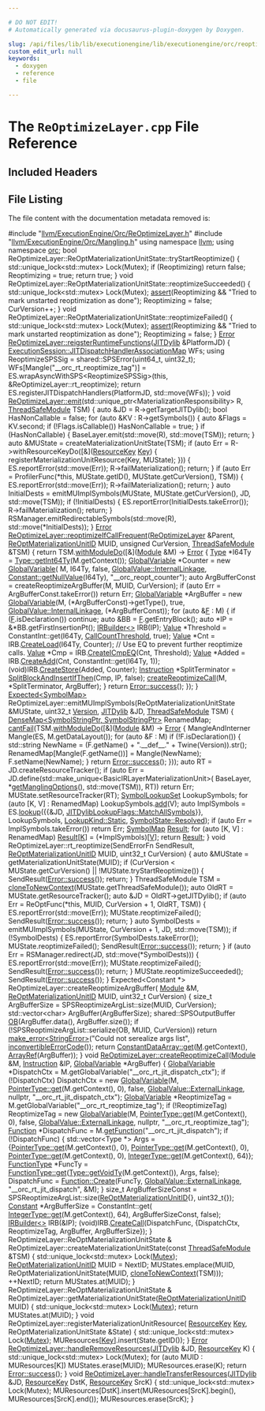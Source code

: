 ```yaml
---

# DO NOT EDIT!
# Automatically generated via docusaurus-plugin-doxygen by Doxygen.

slug: /api/files/lib/lib/executionengine/lib/executionengine/orc/reoptimizelayer-cpp
custom_edit_url: null
keywords:
  - doxygen
  - reference
  - file

---
```





# The `ReOptimizeLayer.cpp` File Reference

<DoxygenPage pluginConfig={pluginConfig}>



## Included Headers

<IncludesList>
<IncludesListItem
  filePath="llvm/ExecutionEngine/Orc/ReOptimizeLayer.h"
  permalink="/docs/api/files/include/include/llvm/include/llvm/executionengine/include/llvm/executionengine/orc/reoptimizelayer-h"
  isLocal="true" />
<IncludesListItem
  filePath="llvm/ExecutionEngine/Orc/Mangling.h"
  permalink="/docs/api/files/include/include/llvm/include/llvm/executionengine/include/llvm/executionengine/orc/mangling-h"
  isLocal="true" />
</IncludesList>


## File Listing

The file content with the documentation metadata removed is:

<ProgramListing>

<Link id="l00001" /><CodeLine lineNumber="1"><Highlight kind="preprocessor">#include &quot;<a href="/docs/api/files/include/include/llvm/include/llvm/executionengine/include/llvm/executionengine/orc/reoptimizelayer-h">llvm/ExecutionEngine/Orc/ReOptimizeLayer.h</a>&quot;</Highlight><Highlight kind="normal"></Highlight></CodeLine>
<Link id="l00002" /><CodeLine lineNumber="2"><Highlight kind="normal"></Highlight><Highlight kind="preprocessor">#include &quot;<a href="/docs/api/files/include/include/llvm/include/llvm/executionengine/include/llvm/executionengine/orc/mangling-h">llvm/ExecutionEngine/Orc/Mangling.h</a>&quot;</Highlight><Highlight kind="normal"></Highlight></CodeLine>
<Link id="l00003" /><CodeLine lineNumber="3"><Highlight kind="normal"></Highlight></CodeLine>
<Link id="l00004" /><CodeLine lineNumber="4"><Highlight kind="normal"></Highlight><Highlight kind="keyword">using namespace </Highlight><Highlight kind="normal"><a href="/docs/api/namespaces/llvm">llvm</a>;</Highlight></CodeLine>
<Link id="l00005" /><CodeLine lineNumber="5"><Highlight kind="normal"></Highlight><Highlight kind="keyword">using namespace </Highlight><Highlight kind="normal"><a href="/docs/api/namespaces/llvm/orc">orc</a>;</Highlight></CodeLine>
<Link id="l00006" /><CodeLine lineNumber="6"><Highlight kind="normal"></Highlight></CodeLine>
<Link id="l00007" /><CodeLine lineNumber="7"><Highlight kind="normal"></Highlight><Highlight kind="keywordtype">bool</Highlight><Highlight kind="normal"> ReOptimizeLayer::ReOptMaterializationUnitState::tryStartReoptimize() &#123;</Highlight></CodeLine>
<Link id="l00008" /><CodeLine lineNumber="8"><Highlight kind="normal">  std::unique&#95;lock&lt;std::mutex&gt; Lock(Mutex);</Highlight></CodeLine>
<Link id="l00009" /><CodeLine lineNumber="9"><Highlight kind="normal">  </Highlight><Highlight kind="keywordflow">if</Highlight><Highlight kind="normal"> (Reoptimizing)</Highlight></CodeLine>
<Link id="l00010" /><CodeLine lineNumber="10"><Highlight kind="normal">    </Highlight><Highlight kind="keywordflow">return</Highlight><Highlight kind="normal"> </Highlight><Highlight kind="keyword">false</Highlight><Highlight kind="normal">;</Highlight></CodeLine>
<Link id="l00011" /><CodeLine lineNumber="11"><Highlight kind="normal"></Highlight></CodeLine>
<Link id="l00012" /><CodeLine lineNumber="12"><Highlight kind="normal">  Reoptimizing = </Highlight><Highlight kind="keyword">true</Highlight><Highlight kind="normal">;</Highlight></CodeLine>
<Link id="l00013" /><CodeLine lineNumber="13"><Highlight kind="normal">  </Highlight><Highlight kind="keywordflow">return</Highlight><Highlight kind="normal"> </Highlight><Highlight kind="keyword">true</Highlight><Highlight kind="normal">;</Highlight></CodeLine>
<Link id="l00014" /><CodeLine lineNumber="14"><Highlight kind="normal">&#125;</Highlight></CodeLine>
<Link id="l00015" /><CodeLine lineNumber="15"><Highlight kind="normal"></Highlight></CodeLine>
<Link id="l00016" /><CodeLine lineNumber="16"><Highlight kind="normal"></Highlight><Highlight kind="keywordtype">void</Highlight><Highlight kind="normal"> ReOptimizeLayer::ReOptMaterializationUnitState::reoptimizeSucceeded() &#123;</Highlight></CodeLine>
<Link id="l00017" /><CodeLine lineNumber="17"><Highlight kind="normal">  std::unique&#95;lock&lt;std::mutex&gt; Lock(Mutex);</Highlight></CodeLine>
<Link id="l00018" /><CodeLine lineNumber="18"><Highlight kind="normal">  <a href="/docs/api/files/lib/lib/target/lib/target/amdgpu/silowercontrolflow-cpp/#a4868c5d81c5ccc98c47aeab6244346a0">assert</a>(Reoptimizing &amp;&amp; </Highlight><Highlight kind="stringliteral">&quot;Tried to mark unstarted reoptimization as done&quot;</Highlight><Highlight kind="normal">);</Highlight></CodeLine>
<Link id="l00019" /><CodeLine lineNumber="19"><Highlight kind="normal">  Reoptimizing = </Highlight><Highlight kind="keyword">false</Highlight><Highlight kind="normal">;</Highlight></CodeLine>
<Link id="l00020" /><CodeLine lineNumber="20"><Highlight kind="normal">  CurVersion++;</Highlight></CodeLine>
<Link id="l00021" /><CodeLine lineNumber="21"><Highlight kind="normal">&#125;</Highlight></CodeLine>
<Link id="l00022" /><CodeLine lineNumber="22"><Highlight kind="normal"></Highlight></CodeLine>
<Link id="l00023" /><CodeLine lineNumber="23"><Highlight kind="normal"></Highlight><Highlight kind="keywordtype">void</Highlight><Highlight kind="normal"> ReOptimizeLayer::ReOptMaterializationUnitState::reoptimizeFailed() &#123;</Highlight></CodeLine>
<Link id="l00024" /><CodeLine lineNumber="24"><Highlight kind="normal">  std::unique&#95;lock&lt;std::mutex&gt; Lock(Mutex);</Highlight></CodeLine>
<Link id="l00025" /><CodeLine lineNumber="25"><Highlight kind="normal">  <a href="/docs/api/files/lib/lib/target/lib/target/amdgpu/silowercontrolflow-cpp/#a4868c5d81c5ccc98c47aeab6244346a0">assert</a>(Reoptimizing &amp;&amp; </Highlight><Highlight kind="stringliteral">&quot;Tried to mark unstarted reoptimization as done&quot;</Highlight><Highlight kind="normal">);</Highlight></CodeLine>
<Link id="l00026" /><CodeLine lineNumber="26"><Highlight kind="normal">  Reoptimizing = </Highlight><Highlight kind="keyword">false</Highlight><Highlight kind="normal">;</Highlight></CodeLine>
<Link id="l00027" /><CodeLine lineNumber="27"><Highlight kind="normal">&#125;</Highlight></CodeLine>
<Link id="l00028" /><CodeLine lineNumber="28"><Highlight kind="normal"></Highlight></CodeLine>
<Link id="l00029" /><CodeLine lineNumber="29" lineLink="/docs/api/classes/llvm/orc/reoptimizelayer/#a17a0b692655f9afeb0e25125cbf3b8cd"><Highlight kind="normal"><a href="/docs/api/classes/llvm/error">Error</a> <a href="/docs/api/classes/llvm/orc/reoptimizelayer/#a17a0b692655f9afeb0e25125cbf3b8cd">ReOptimizeLayer::reigsterRuntimeFunctions</a>(<a href="/docs/api/classes/llvm/orc/jitdylib">JITDylib</a> &amp;PlatformJD) &#123;</Highlight></CodeLine>
<Link id="l00030" /><CodeLine lineNumber="30"><Highlight kind="normal">  <a href="/docs/api/classes/llvm/orc/executionsession/#af7397131e1a9a35a7ccdf6254f6684dd">ExecutionSession::JITDispatchHandlerAssociationMap</a> WFs;</Highlight></CodeLine>
<Link id="l00031" /><CodeLine lineNumber="31"><Highlight kind="normal">  </Highlight><Highlight kind="keyword">using </Highlight><Highlight kind="normal">ReoptimizeSPSSig = shared::SPSError(uint64&#95;t, uint32&#95;t);</Highlight></CodeLine>
<Link id="l00032" /><CodeLine lineNumber="32"><Highlight kind="normal">  WFs&#91;Mangle(</Highlight><Highlight kind="stringliteral">&quot;&#95;&#95;orc&#95;rt&#95;reoptimize&#95;tag&quot;</Highlight><Highlight kind="normal">)&#93; =</Highlight></CodeLine>
<Link id="l00033" /><CodeLine lineNumber="33"><Highlight kind="normal">      ES.wrapAsyncWithSPS&lt;ReoptimizeSPSSig&gt;(</Highlight><Highlight kind="keyword">this</Highlight><Highlight kind="normal">,</Highlight></CodeLine>
<Link id="l00034" /><CodeLine lineNumber="34"><Highlight kind="normal">                                            &amp;ReOptimizeLayer::rt&#95;reoptimize);</Highlight></CodeLine>
<Link id="l00035" /><CodeLine lineNumber="35"><Highlight kind="normal">  </Highlight><Highlight kind="keywordflow">return</Highlight><Highlight kind="normal"> ES.registerJITDispatchHandlers(PlatformJD, std::move(WFs));</Highlight></CodeLine>
<Link id="l00036" /><CodeLine lineNumber="36"><Highlight kind="normal">&#125;</Highlight></CodeLine>
<Link id="l00037" /><CodeLine lineNumber="37"><Highlight kind="normal"></Highlight></CodeLine>
<Link id="l00038" /><CodeLine lineNumber="38" lineLink="/docs/api/classes/llvm/orc/reoptimizelayer/#a0c88678c1ec65beaba8e75c3d2153d85"><Highlight kind="normal"></Highlight><Highlight kind="keywordtype">void</Highlight><Highlight kind="normal"> <a href="/docs/api/classes/llvm/orc/reoptimizelayer/#a0c88678c1ec65beaba8e75c3d2153d85">ReOptimizeLayer::emit</a>(std::unique&#95;ptr&lt;MaterializationResponsibility&gt; R,</Highlight></CodeLine>
<Link id="l00039" /><CodeLine lineNumber="39"><Highlight kind="normal">                           <a href="/docs/api/classes/llvm/orc/threadsafemodule">ThreadSafeModule</a> TSM) &#123;</Highlight></CodeLine>
<Link id="l00040" /><CodeLine lineNumber="40"><Highlight kind="normal">  </Highlight><Highlight kind="keyword">auto</Highlight><Highlight kind="normal"> &amp;JD = R-&gt;getTargetJITDylib();</Highlight></CodeLine>
<Link id="l00041" /><CodeLine lineNumber="41"><Highlight kind="normal"></Highlight></CodeLine>
<Link id="l00042" /><CodeLine lineNumber="42"><Highlight kind="normal">  </Highlight><Highlight kind="keywordtype">bool</Highlight><Highlight kind="normal"> HasNonCallable = </Highlight><Highlight kind="keyword">false</Highlight><Highlight kind="normal">;</Highlight></CodeLine>
<Link id="l00043" /><CodeLine lineNumber="43"><Highlight kind="normal">  </Highlight><Highlight kind="keywordflow">for</Highlight><Highlight kind="normal"> (</Highlight><Highlight kind="keyword">auto</Highlight><Highlight kind="normal"> &amp;KV : R-&gt;getSymbols()) &#123;</Highlight></CodeLine>
<Link id="l00044" /><CodeLine lineNumber="44"><Highlight kind="normal">    </Highlight><Highlight kind="keyword">auto</Highlight><Highlight kind="normal"> &amp;Flags = KV.second;</Highlight></CodeLine>
<Link id="l00045" /><CodeLine lineNumber="45"><Highlight kind="normal">    </Highlight><Highlight kind="keywordflow">if</Highlight><Highlight kind="normal"> (!Flags.isCallable())</Highlight></CodeLine>
<Link id="l00046" /><CodeLine lineNumber="46"><Highlight kind="normal">      HasNonCallable = </Highlight><Highlight kind="keyword">true</Highlight><Highlight kind="normal">;</Highlight></CodeLine>
<Link id="l00047" /><CodeLine lineNumber="47"><Highlight kind="normal">  &#125;</Highlight></CodeLine>
<Link id="l00048" /><CodeLine lineNumber="48"><Highlight kind="normal"></Highlight></CodeLine>
<Link id="l00049" /><CodeLine lineNumber="49"><Highlight kind="normal">  </Highlight><Highlight kind="keywordflow">if</Highlight><Highlight kind="normal"> (HasNonCallable) &#123;</Highlight></CodeLine>
<Link id="l00050" /><CodeLine lineNumber="50"><Highlight kind="normal">    BaseLayer.emit(std::move(R), std::move(TSM));</Highlight></CodeLine>
<Link id="l00051" /><CodeLine lineNumber="51"><Highlight kind="normal">    </Highlight><Highlight kind="keywordflow">return</Highlight><Highlight kind="normal">;</Highlight></CodeLine>
<Link id="l00052" /><CodeLine lineNumber="52"><Highlight kind="normal">  &#125;</Highlight></CodeLine>
<Link id="l00053" /><CodeLine lineNumber="53"><Highlight kind="normal"></Highlight></CodeLine>
<Link id="l00054" /><CodeLine lineNumber="54"><Highlight kind="normal">  </Highlight><Highlight kind="keyword">auto</Highlight><Highlight kind="normal"> &amp;MUState = createMaterializationUnitState(TSM);</Highlight></CodeLine>
<Link id="l00055" /><CodeLine lineNumber="55"><Highlight kind="normal"></Highlight></CodeLine>
<Link id="l00056" /><CodeLine lineNumber="56"><Highlight kind="normal">  </Highlight><Highlight kind="keywordflow">if</Highlight><Highlight kind="normal"> (</Highlight><Highlight kind="keyword">auto</Highlight><Highlight kind="normal"> Err = R-&gt;withResourceKeyDo(&#91;&amp;&#93;(<a href="/docs/api/namespaces/llvm/orc/#a48eb648e96394270c69273c29bfad24e">ResourceKey</a> <a href="/docs/api/namespaces/llvm/#a98c6256d0644613c6b5b3e2ef06ef5ce">Key</a>) &#123;</Highlight></CodeLine>
<Link id="l00057" /><CodeLine lineNumber="57"><Highlight kind="normal">        registerMaterializationUnitResource(Key, MUState);</Highlight></CodeLine>
<Link id="l00058" /><CodeLine lineNumber="58"><Highlight kind="normal">      &#125;)) &#123;</Highlight></CodeLine>
<Link id="l00059" /><CodeLine lineNumber="59"><Highlight kind="normal">    ES.reportError(std::move(Err));</Highlight></CodeLine>
<Link id="l00060" /><CodeLine lineNumber="60"><Highlight kind="normal">    R-&gt;failMaterialization();</Highlight></CodeLine>
<Link id="l00061" /><CodeLine lineNumber="61"><Highlight kind="normal">    </Highlight><Highlight kind="keywordflow">return</Highlight><Highlight kind="normal">;</Highlight></CodeLine>
<Link id="l00062" /><CodeLine lineNumber="62"><Highlight kind="normal">  &#125;</Highlight></CodeLine>
<Link id="l00063" /><CodeLine lineNumber="63"><Highlight kind="normal"></Highlight></CodeLine>
<Link id="l00064" /><CodeLine lineNumber="64"><Highlight kind="normal">  </Highlight><Highlight kind="keywordflow">if</Highlight><Highlight kind="normal"> (</Highlight><Highlight kind="keyword">auto</Highlight><Highlight kind="normal"> Err =</Highlight></CodeLine>
<Link id="l00065" /><CodeLine lineNumber="65"><Highlight kind="normal">          ProfilerFunc(&#42;</Highlight><Highlight kind="keyword">this</Highlight><Highlight kind="normal">, MUState.getID(), MUState.getCurVersion(), TSM)) &#123;</Highlight></CodeLine>
<Link id="l00066" /><CodeLine lineNumber="66"><Highlight kind="normal">    ES.reportError(std::move(Err));</Highlight></CodeLine>
<Link id="l00067" /><CodeLine lineNumber="67"><Highlight kind="normal">    R-&gt;failMaterialization();</Highlight></CodeLine>
<Link id="l00068" /><CodeLine lineNumber="68"><Highlight kind="normal">    </Highlight><Highlight kind="keywordflow">return</Highlight><Highlight kind="normal">;</Highlight></CodeLine>
<Link id="l00069" /><CodeLine lineNumber="69"><Highlight kind="normal">  &#125;</Highlight></CodeLine>
<Link id="l00070" /><CodeLine lineNumber="70"><Highlight kind="normal"></Highlight></CodeLine>
<Link id="l00071" /><CodeLine lineNumber="71"><Highlight kind="normal">  </Highlight><Highlight kind="keyword">auto</Highlight><Highlight kind="normal"> InitialDests =</Highlight></CodeLine>
<Link id="l00072" /><CodeLine lineNumber="72"><Highlight kind="normal">      emitMUImplSymbols(MUState, MUState.getCurVersion(), JD, std::move(TSM));</Highlight></CodeLine>
<Link id="l00073" /><CodeLine lineNumber="73"><Highlight kind="normal">  </Highlight><Highlight kind="keywordflow">if</Highlight><Highlight kind="normal"> (!InitialDests) &#123;</Highlight></CodeLine>
<Link id="l00074" /><CodeLine lineNumber="74"><Highlight kind="normal">    ES.reportError(InitialDests.takeError());</Highlight></CodeLine>
<Link id="l00075" /><CodeLine lineNumber="75"><Highlight kind="normal">    R-&gt;failMaterialization();</Highlight></CodeLine>
<Link id="l00076" /><CodeLine lineNumber="76"><Highlight kind="normal">    </Highlight><Highlight kind="keywordflow">return</Highlight><Highlight kind="normal">;</Highlight></CodeLine>
<Link id="l00077" /><CodeLine lineNumber="77"><Highlight kind="normal">  &#125;</Highlight></CodeLine>
<Link id="l00078" /><CodeLine lineNumber="78"><Highlight kind="normal"></Highlight></CodeLine>
<Link id="l00079" /><CodeLine lineNumber="79"><Highlight kind="normal">  RSManager.emitRedirectableSymbols(std::move(R), std::move(&#42;InitialDests));</Highlight></CodeLine>
<Link id="l00080" /><CodeLine lineNumber="80"><Highlight kind="normal">&#125;</Highlight></CodeLine>
<Link id="l00081" /><CodeLine lineNumber="81"><Highlight kind="normal"></Highlight></CodeLine>
<Link id="l00082" /><CodeLine lineNumber="82" lineLink="/docs/api/classes/llvm/orc/reoptimizelayer/#aa1d94843d12c81b1eda3d646bb2ab38e"><Highlight kind="normal"><a href="/docs/api/classes/llvm/error">Error</a> <a href="/docs/api/classes/llvm/orc/reoptimizelayer/#aa1d94843d12c81b1eda3d646bb2ab38e">ReOptimizeLayer::reoptimizeIfCallFrequent</a>(<a href="/docs/api/classes/llvm/orc/reoptimizelayer/#a0b568a5599904f23d7fab8e9e45663af">ReOptimizeLayer</a> &amp;Parent,</Highlight></CodeLine>
<Link id="l00083" /><CodeLine lineNumber="83"><Highlight kind="normal">                                                <a href="/docs/api/classes/llvm/orc/reoptimizelayer/#a81245c84a2a98f7c3b05d801696a2598">ReOptMaterializationUnitID</a> MUID,</Highlight></CodeLine>
<Link id="l00084" /><CodeLine lineNumber="84"><Highlight kind="normal">                                                </Highlight><Highlight kind="keywordtype">unsigned</Highlight><Highlight kind="normal"> CurVersion,</Highlight></CodeLine>
<Link id="l00085" /><CodeLine lineNumber="85"><Highlight kind="normal">                                                <a href="/docs/api/classes/llvm/orc/threadsafemodule">ThreadSafeModule</a> &amp;TSM) &#123;</Highlight></CodeLine>
<Link id="l00086" /><CodeLine lineNumber="86"><Highlight kind="normal">  </Highlight><Highlight kind="keywordflow">return</Highlight><Highlight kind="normal"> TSM.<a href="/docs/api/classes/llvm/orc/threadsafemodule/#a5dc53e9bbda9066a1ade839494fe0cd9">withModuleDo</a>(&#91;&amp;&#93;(<a href="/docs/api/classes/llvm/module">Module</a> &amp;M) -&gt; <a href="/docs/api/classes/llvm/error">Error</a> &#123;</Highlight></CodeLine>
<Link id="l00087" /><CodeLine lineNumber="87"><Highlight kind="normal">    <a href="/docs/api/classes/llvm/type">Type</a> &#42;I64Ty = <a href="/docs/api/classes/llvm/type/#a05186fa23e4d11b9855a9599ba87a4b7">Type::getInt64Ty</a>(M.getContext());</Highlight></CodeLine>
<Link id="l00088" /><CodeLine lineNumber="88"><Highlight kind="normal">    <a href="/docs/api/classes/llvm/globalvariable">GlobalVariable</a> &#42;Counter = </Highlight><Highlight kind="keyword">new</Highlight><Highlight kind="normal"> <a href="/docs/api/classes/llvm/globalvariable">GlobalVariable</a>(</Highlight></CodeLine>
<Link id="l00089" /><CodeLine lineNumber="89"><Highlight kind="normal">        M, I64Ty, </Highlight><Highlight kind="keyword">false</Highlight><Highlight kind="normal">, <a href="/docs/api/classes/llvm/globalvalue/#aedfa75f0c85c4aa85b257f066fbea57ca1511edd03e02d1f3dd277a3c6abf6ad5">GlobalValue::InternalLinkage</a>,</Highlight></CodeLine>
<Link id="l00090" /><CodeLine lineNumber="90"><Highlight kind="normal">        <a href="/docs/api/classes/llvm/constant/#aa6574d526b3e38a28f688a7bb4325c2c">Constant::getNullValue</a>(I64Ty), </Highlight><Highlight kind="stringliteral">&quot;&#95;&#95;orc&#95;reopt&#95;counter&quot;</Highlight><Highlight kind="normal">);</Highlight></CodeLine>
<Link id="l00091" /><CodeLine lineNumber="91"><Highlight kind="normal">    </Highlight><Highlight kind="keyword">auto</Highlight><Highlight kind="normal"> ArgBufferConst = createReoptimizeArgBuffer(M, MUID, CurVersion);</Highlight></CodeLine>
<Link id="l00092" /><CodeLine lineNumber="92"><Highlight kind="normal">    </Highlight><Highlight kind="keywordflow">if</Highlight><Highlight kind="normal"> (</Highlight><Highlight kind="keyword">auto</Highlight><Highlight kind="normal"> Err = ArgBufferConst.takeError())</Highlight></CodeLine>
<Link id="l00093" /><CodeLine lineNumber="93"><Highlight kind="normal">      </Highlight><Highlight kind="keywordflow">return</Highlight><Highlight kind="normal"> Err;</Highlight></CodeLine>
<Link id="l00094" /><CodeLine lineNumber="94"><Highlight kind="normal">    <a href="/docs/api/classes/llvm/globalvariable">GlobalVariable</a> &#42;ArgBuffer =</Highlight></CodeLine>
<Link id="l00095" /><CodeLine lineNumber="95"><Highlight kind="normal">        </Highlight><Highlight kind="keyword">new</Highlight><Highlight kind="normal"> <a href="/docs/api/classes/llvm/globalvariable">GlobalVariable</a>(M, (&#42;ArgBufferConst)-&gt;getType(), </Highlight><Highlight kind="keyword">true</Highlight><Highlight kind="normal">,</Highlight></CodeLine>
<Link id="l00096" /><CodeLine lineNumber="96"><Highlight kind="normal">                           <a href="/docs/api/classes/llvm/globalvalue/#aedfa75f0c85c4aa85b257f066fbea57ca1511edd03e02d1f3dd277a3c6abf6ad5">GlobalValue::InternalLinkage</a>, (&#42;ArgBufferConst));</Highlight></CodeLine>
<Link id="l00097" /><CodeLine lineNumber="97"><Highlight kind="normal">    </Highlight><Highlight kind="keywordflow">for</Highlight><Highlight kind="normal"> (</Highlight><Highlight kind="keyword">auto</Highlight><Highlight kind="normal"> &amp;<a href="/docs/api/files/lib/lib/support/md5-cpp/#a96d73bbd7af15cb1fc38c3f4a3bd82e9">F</a> : M) &#123;</Highlight></CodeLine>
<Link id="l00098" /><CodeLine lineNumber="98"><Highlight kind="normal">      </Highlight><Highlight kind="keywordflow">if</Highlight><Highlight kind="normal"> (<a href="/docs/api/files/lib/lib/support/md5-cpp/#a96d73bbd7af15cb1fc38c3f4a3bd82e9">F</a>.isDeclaration())</Highlight></CodeLine>
<Link id="l00099" /><CodeLine lineNumber="99"><Highlight kind="normal">        </Highlight><Highlight kind="keywordflow">continue</Highlight><Highlight kind="normal">;</Highlight></CodeLine>
<Link id="l00100" /><CodeLine lineNumber="100"><Highlight kind="normal">      </Highlight><Highlight kind="keyword">auto</Highlight><Highlight kind="normal"> &amp;BB = <a href="/docs/api/files/lib/lib/support/md5-cpp/#a96d73bbd7af15cb1fc38c3f4a3bd82e9">F</a>.getEntryBlock();</Highlight></CodeLine>
<Link id="l00101" /><CodeLine lineNumber="101"><Highlight kind="normal">      </Highlight><Highlight kind="keyword">auto</Highlight><Highlight kind="normal"> &#42;IP = &amp;&#42;BB.getFirstInsertionPt();</Highlight></CodeLine>
<Link id="l00102" /><CodeLine lineNumber="102"><Highlight kind="normal">      <a href="/docs/api/classes/llvm/irbuilder">IRBuilder&lt;&gt;</a> IRB(IP);</Highlight></CodeLine>
<Link id="l00103" /><CodeLine lineNumber="103"><Highlight kind="normal">      <a href="/docs/api/classes/llvm/value">Value</a> &#42;Threshold = ConstantInt::get(I64Ty, <a href="/docs/api/classes/llvm/orc/reoptimizelayer/#adb2c501476e240de056fff1f511859f5">CallCountThreshold</a>, </Highlight><Highlight kind="keyword">true</Highlight><Highlight kind="normal">);</Highlight></CodeLine>
<Link id="l00104" /><CodeLine lineNumber="104"><Highlight kind="normal">      <a href="/docs/api/classes/llvm/value">Value</a> &#42;Cnt = IRB.<a href="/docs/api/classes/llvm/irbuilderbase/#a9b01712e5f196d6d3d021ef23aad50e4">CreateLoad</a>(I64Ty, Counter);</Highlight></CodeLine>
<Link id="l00105" /><CodeLine lineNumber="105"><Highlight kind="normal">      </Highlight><Highlight kind="comment">// Use EQ to prevent further reoptimize calls.</Highlight><Highlight kind="normal"></Highlight></CodeLine>
<Link id="l00106" /><CodeLine lineNumber="106"><Highlight kind="normal">      <a href="/docs/api/classes/llvm/value">Value</a> &#42;Cmp = IRB.<a href="/docs/api/classes/llvm/irbuilderbase/#a8c75539a39f167f352b37ccdd788a7e4">CreateICmpEQ</a>(Cnt, Threshold);</Highlight></CodeLine>
<Link id="l00107" /><CodeLine lineNumber="107"><Highlight kind="normal">      <a href="/docs/api/classes/llvm/value">Value</a> &#42;Added = IRB.<a href="/docs/api/classes/llvm/irbuilderbase/#aada1d6d8de104a5cd1cb9a02c676cc6c">CreateAdd</a>(Cnt, ConstantInt::get(I64Ty, 1));</Highlight></CodeLine>
<Link id="l00108" /><CodeLine lineNumber="108"><Highlight kind="normal">      (void)IRB.<a href="/docs/api/classes/llvm/irbuilderbase/#aabfc20af4dcf7d94262824dcac2e7bed">CreateStore</a>(Added, Counter);</Highlight></CodeLine>
<Link id="l00109" /><CodeLine lineNumber="109"><Highlight kind="normal">      <a href="/docs/api/classes/llvm/instruction">Instruction</a> &#42;SplitTerminator = <a href="/docs/api/namespaces/llvm/#ad957413955739c91204c96e33e0cc933">SplitBlockAndInsertIfThen</a>(Cmp, IP, </Highlight><Highlight kind="keyword">false</Highlight><Highlight kind="normal">);</Highlight></CodeLine>
<Link id="l00110" /><CodeLine lineNumber="110"><Highlight kind="normal">      <a href="/docs/api/classes/llvm/orc/reoptimizelayer/#a7c9e3a3c2e449cbc1dfebc37503af252">createReoptimizeCall</a>(M, &#42;SplitTerminator, ArgBuffer);</Highlight></CodeLine>
<Link id="l00111" /><CodeLine lineNumber="111"><Highlight kind="normal">    &#125;</Highlight></CodeLine>
<Link id="l00112" /><CodeLine lineNumber="112"><Highlight kind="normal">    </Highlight><Highlight kind="keywordflow">return</Highlight><Highlight kind="normal"> <a href="/docs/api/classes/llvm/error/#a4dfd0813c3d0e0a30439b5a3e9196b59">Error::success</a>();</Highlight></CodeLine>
<Link id="l00113" /><CodeLine lineNumber="113"><Highlight kind="normal">  &#125;);</Highlight></CodeLine>
<Link id="l00114" /><CodeLine lineNumber="114"><Highlight kind="normal">&#125;</Highlight></CodeLine>
<Link id="l00115" /><CodeLine lineNumber="115"><Highlight kind="normal"></Highlight></CodeLine>
<Link id="l00116" /><CodeLine lineNumber="116"><Highlight kind="normal"><a href="/docs/api/classes/llvm/expected">Expected&lt;SymbolMap&gt;</a></Highlight></CodeLine>
<Link id="l00117" /><CodeLine lineNumber="117"><Highlight kind="normal">ReOptimizeLayer::emitMUImplSymbols(ReOptMaterializationUnitState &amp;MUState,</Highlight></CodeLine>
<Link id="l00118" /><CodeLine lineNumber="118"><Highlight kind="normal">                                   uint32&#95;t <a href="/docs/api/namespaces/llvm/#a689a023f54d38d41f6d952cac41ee538">Version</a>, <a href="/docs/api/classes/llvm/orc/jitdylib">JITDylib</a> &amp;JD,</Highlight></CodeLine>
<Link id="l00119" /><CodeLine lineNumber="119"><Highlight kind="normal">                                   <a href="/docs/api/classes/llvm/orc/threadsafemodule">ThreadSafeModule</a> TSM) &#123;</Highlight></CodeLine>
<Link id="l00120" /><CodeLine lineNumber="120"><Highlight kind="normal">  <a href="/docs/api/classes/llvm/densemap">DenseMap&lt;SymbolStringPtr, SymbolStringPtr&gt;</a> RenamedMap;</Highlight></CodeLine>
<Link id="l00121" /><CodeLine lineNumber="121"><Highlight kind="normal">  <a href="/docs/api/namespaces/llvm/#aa1e1474f15df639f0d874b21f15666f7">cantFail</a>(TSM.<a href="/docs/api/classes/llvm/orc/threadsafemodule/#a5dc53e9bbda9066a1ade839494fe0cd9">withModuleDo</a>(&#91;&amp;&#93;(<a href="/docs/api/classes/llvm/module">Module</a> &amp;M) -&gt; <a href="/docs/api/classes/llvm/error">Error</a> &#123;</Highlight></CodeLine>
<Link id="l00122" /><CodeLine lineNumber="122"><Highlight kind="normal">    MangleAndInterner Mangle(ES, M.getDataLayout());</Highlight></CodeLine>
<Link id="l00123" /><CodeLine lineNumber="123"><Highlight kind="normal">    for (auto &amp;F : M)</Highlight></CodeLine>
<Link id="l00124" /><CodeLine lineNumber="124"><Highlight kind="normal">      if (!F.isDeclaration()) &#123;</Highlight></CodeLine>
<Link id="l00125" /><CodeLine lineNumber="125"><Highlight kind="normal">        std::string NewName =</Highlight></CodeLine>
<Link id="l00126" /><CodeLine lineNumber="126"><Highlight kind="normal">            (F.getName() + </Highlight><Highlight kind="stringliteral">&quot;.&#95;&#95;def&#95;&#95;.&quot;</Highlight><Highlight kind="normal"> + Twine(Version)).str();</Highlight></CodeLine>
<Link id="l00127" /><CodeLine lineNumber="127"><Highlight kind="normal">        RenamedMap&#91;Mangle(F.getName())&#93; = Mangle(NewName);</Highlight></CodeLine>
<Link id="l00128" /><CodeLine lineNumber="128"><Highlight kind="normal">        F.setName(NewName);</Highlight></CodeLine>
<Link id="l00129" /><CodeLine lineNumber="129"><Highlight kind="normal">      &#125;</Highlight></CodeLine>
<Link id="l00130" /><CodeLine lineNumber="130"><Highlight kind="normal">    </Highlight><Highlight kind="keywordflow">return</Highlight><Highlight kind="normal"> <a href="/docs/api/classes/llvm/error/#a4dfd0813c3d0e0a30439b5a3e9196b59">Error::success</a>();</Highlight></CodeLine>
<Link id="l00131" /><CodeLine lineNumber="131"><Highlight kind="normal">  &#125;));</Highlight></CodeLine>
<Link id="l00132" /><CodeLine lineNumber="132"><Highlight kind="normal"></Highlight></CodeLine>
<Link id="l00133" /><CodeLine lineNumber="133"><Highlight kind="normal">  </Highlight><Highlight kind="keyword">auto</Highlight><Highlight kind="normal"> RT = JD.createResourceTracker();</Highlight></CodeLine>
<Link id="l00134" /><CodeLine lineNumber="134"><Highlight kind="normal">  </Highlight><Highlight kind="keywordflow">if</Highlight><Highlight kind="normal"> (</Highlight><Highlight kind="keyword">auto</Highlight><Highlight kind="normal"> Err =</Highlight></CodeLine>
<Link id="l00135" /><CodeLine lineNumber="135"><Highlight kind="normal">          JD.define(std::make&#95;unique&lt;BasicIRLayerMaterializationUnit&gt;(</Highlight></CodeLine>
<Link id="l00136" /><CodeLine lineNumber="136"><Highlight kind="normal">                        BaseLayer, &#42;<a href="/docs/api/classes/llvm/orc/irlayer/#ae3cfe72cdaca15dbe4c360d8bcdb5207">getManglingOptions</a>(), std::move(TSM)),</Highlight></CodeLine>
<Link id="l00137" /><CodeLine lineNumber="137"><Highlight kind="normal">                    RT))</Highlight></CodeLine>
<Link id="l00138" /><CodeLine lineNumber="138"><Highlight kind="normal">    </Highlight><Highlight kind="keywordflow">return</Highlight><Highlight kind="normal"> Err;</Highlight></CodeLine>
<Link id="l00139" /><CodeLine lineNumber="139"><Highlight kind="normal">  MUState.setResourceTracker(RT);</Highlight></CodeLine>
<Link id="l00140" /><CodeLine lineNumber="140"><Highlight kind="normal"></Highlight></CodeLine>
<Link id="l00141" /><CodeLine lineNumber="141"><Highlight kind="normal">  <a href="/docs/api/classes/llvm/orc/symbollookupset">SymbolLookupSet</a> LookupSymbols;</Highlight></CodeLine>
<Link id="l00142" /><CodeLine lineNumber="142"><Highlight kind="normal">  </Highlight><Highlight kind="keywordflow">for</Highlight><Highlight kind="normal"> (</Highlight><Highlight kind="keyword">auto</Highlight><Highlight kind="normal"> &#91;K, V&#93; : RenamedMap)</Highlight></CodeLine>
<Link id="l00143" /><CodeLine lineNumber="143"><Highlight kind="normal">    LookupSymbols.<a href="/docs/api/classes/llvm/orc/symbollookupset/#a6542a1b1d7b2b32faca7cc49c8d167e0">add</a>(V);</Highlight></CodeLine>
<Link id="l00144" /><CodeLine lineNumber="144"><Highlight kind="normal"></Highlight></CodeLine>
<Link id="l00145" /><CodeLine lineNumber="145"><Highlight kind="normal">  </Highlight><Highlight kind="keyword">auto</Highlight><Highlight kind="normal"> ImplSymbols =</Highlight></CodeLine>
<Link id="l00146" /><CodeLine lineNumber="146"><Highlight kind="normal">      ES.<a href="/docs/api/classes/llvm/orc/executionsession/#a9260560ad3aaa612b92cff4bccd3c223">lookup</a>(&#123;&#123;&amp;JD, <a href="/docs/api/namespaces/llvm/orc/#a7cb1d8cb0ab2329f032d69d79498c81da5fa8627bea3ff4b720673b9a298caf2d">JITDylibLookupFlags::MatchAllSymbols</a>&#125;&#125;, LookupSymbols,</Highlight></CodeLine>
<Link id="l00147" /><CodeLine lineNumber="147"><Highlight kind="normal">                <a href="/docs/api/namespaces/llvm/orc/#ac17672ae6b70c781cc77713e88d698eba84a8921b25f505d0d2077aeb5db4bc16">LookupKind::Static</a>, <a href="/docs/api/namespaces/llvm/orc/#adac25fca9fb14b1defe43d18a81c16e8af691f042a559b1c1a4f89826c6f75760">SymbolState::Resolved</a>);</Highlight></CodeLine>
<Link id="l00148" /><CodeLine lineNumber="148"><Highlight kind="normal">  </Highlight><Highlight kind="keywordflow">if</Highlight><Highlight kind="normal"> (</Highlight><Highlight kind="keyword">auto</Highlight><Highlight kind="normal"> Err = ImplSymbols.takeError())</Highlight></CodeLine>
<Link id="l00149" /><CodeLine lineNumber="149"><Highlight kind="normal">    </Highlight><Highlight kind="keywordflow">return</Highlight><Highlight kind="normal"> Err;</Highlight></CodeLine>
<Link id="l00150" /><CodeLine lineNumber="150"><Highlight kind="normal"></Highlight></CodeLine>
<Link id="l00151" /><CodeLine lineNumber="151"><Highlight kind="normal">  <a href="/docs/api/namespaces/llvm/orc/#a8ab9a099de556e888c5f92a4fe49d2fa">SymbolMap</a> <a href="/docs/api/namespaces/llvm/orc/#a1448b52253eb43f8f07b7f5d94336a47a8eea62084ca7e541d918e823422bd82e">Result</a>;</Highlight></CodeLine>
<Link id="l00152" /><CodeLine lineNumber="152"><Highlight kind="normal">  </Highlight><Highlight kind="keywordflow">for</Highlight><Highlight kind="normal"> (</Highlight><Highlight kind="keyword">auto</Highlight><Highlight kind="normal"> &#91;K, V&#93; : RenamedMap)</Highlight></CodeLine>
<Link id="l00153" /><CodeLine lineNumber="153"><Highlight kind="normal">    <a href="/docs/api/namespaces/llvm/orc/#a1448b52253eb43f8f07b7f5d94336a47a8eea62084ca7e541d918e823422bd82e">Result</a>&#91;<a href="/docs/api/namespaces/llvm/m68k/#ab3a288f2953d8eca3e363959fc2cf38eaa5f3c6a11b03839d46af9fb43c97c188">K</a>&#93; = (&#42;ImplSymbols)&#91;<a href="/docs/api/namespaces/llvm/m68k/#ab3a288f2953d8eca3e363959fc2cf38ea5206560a306a2e085a437fd258eb57ce">V</a>&#93;;</Highlight></CodeLine>
<Link id="l00154" /><CodeLine lineNumber="154"><Highlight kind="normal"></Highlight></CodeLine>
<Link id="l00155" /><CodeLine lineNumber="155"><Highlight kind="normal">  </Highlight><Highlight kind="keywordflow">return</Highlight><Highlight kind="normal"> <a href="/docs/api/namespaces/llvm/orc/#a1448b52253eb43f8f07b7f5d94336a47a8eea62084ca7e541d918e823422bd82e">Result</a>;</Highlight></CodeLine>
<Link id="l00156" /><CodeLine lineNumber="156"><Highlight kind="normal">&#125;</Highlight></CodeLine>
<Link id="l00157" /><CodeLine lineNumber="157"><Highlight kind="normal"></Highlight></CodeLine>
<Link id="l00158" /><CodeLine lineNumber="158"><Highlight kind="normal"></Highlight><Highlight kind="keywordtype">void</Highlight><Highlight kind="normal"> ReOptimizeLayer::rt&#95;reoptimize(SendErrorFn SendResult,</Highlight></CodeLine>
<Link id="l00159" /><CodeLine lineNumber="159"><Highlight kind="normal">                                    <a href="/docs/api/classes/llvm/orc/reoptimizelayer/#a81245c84a2a98f7c3b05d801696a2598">ReOptMaterializationUnitID</a> MUID,</Highlight></CodeLine>
<Link id="l00160" /><CodeLine lineNumber="160"><Highlight kind="normal">                                    uint32&#95;t CurVersion) &#123;</Highlight></CodeLine>
<Link id="l00161" /><CodeLine lineNumber="161"><Highlight kind="normal">  </Highlight><Highlight kind="keyword">auto</Highlight><Highlight kind="normal"> &amp;MUState = getMaterializationUnitState(MUID);</Highlight></CodeLine>
<Link id="l00162" /><CodeLine lineNumber="162"><Highlight kind="normal">  </Highlight><Highlight kind="keywordflow">if</Highlight><Highlight kind="normal"> (CurVersion &lt; MUState.getCurVersion() || !MUState.tryStartReoptimize()) &#123;</Highlight></CodeLine>
<Link id="l00163" /><CodeLine lineNumber="163"><Highlight kind="normal">    SendResult(<a href="/docs/api/classes/llvm/error/#a4dfd0813c3d0e0a30439b5a3e9196b59">Error::success</a>());</Highlight></CodeLine>
<Link id="l00164" /><CodeLine lineNumber="164"><Highlight kind="normal">    </Highlight><Highlight kind="keywordflow">return</Highlight><Highlight kind="normal">;</Highlight></CodeLine>
<Link id="l00165" /><CodeLine lineNumber="165"><Highlight kind="normal">  &#125;</Highlight></CodeLine>
<Link id="l00166" /><CodeLine lineNumber="166"><Highlight kind="normal"></Highlight></CodeLine>
<Link id="l00167" /><CodeLine lineNumber="167"><Highlight kind="normal">  ThreadSafeModule TSM = <a href="/docs/api/namespaces/llvm/orc/#acb572d27661acd51c80b1bca18cd1ee3">cloneToNewContext</a>(MUState.getThreadSafeModule());</Highlight></CodeLine>
<Link id="l00168" /><CodeLine lineNumber="168"><Highlight kind="normal">  </Highlight><Highlight kind="keyword">auto</Highlight><Highlight kind="normal"> OldRT = MUState.getResourceTracker();</Highlight></CodeLine>
<Link id="l00169" /><CodeLine lineNumber="169"><Highlight kind="normal">  </Highlight><Highlight kind="keyword">auto</Highlight><Highlight kind="normal"> &amp;JD = OldRT-&gt;getJITDylib();</Highlight></CodeLine>
<Link id="l00170" /><CodeLine lineNumber="170"><Highlight kind="normal"></Highlight></CodeLine>
<Link id="l00171" /><CodeLine lineNumber="171"><Highlight kind="normal">  </Highlight><Highlight kind="keywordflow">if</Highlight><Highlight kind="normal"> (</Highlight><Highlight kind="keyword">auto</Highlight><Highlight kind="normal"> Err = ReOptFunc(&#42;</Highlight><Highlight kind="keyword">this</Highlight><Highlight kind="normal">, MUID, CurVersion + 1, OldRT, TSM)) &#123;</Highlight></CodeLine>
<Link id="l00172" /><CodeLine lineNumber="172"><Highlight kind="normal">    ES.reportError(std::move(Err));</Highlight></CodeLine>
<Link id="l00173" /><CodeLine lineNumber="173"><Highlight kind="normal">    MUState.reoptimizeFailed();</Highlight></CodeLine>
<Link id="l00174" /><CodeLine lineNumber="174"><Highlight kind="normal">    SendResult(<a href="/docs/api/classes/llvm/error/#a4dfd0813c3d0e0a30439b5a3e9196b59">Error::success</a>());</Highlight></CodeLine>
<Link id="l00175" /><CodeLine lineNumber="175"><Highlight kind="normal">    </Highlight><Highlight kind="keywordflow">return</Highlight><Highlight kind="normal">;</Highlight></CodeLine>
<Link id="l00176" /><CodeLine lineNumber="176"><Highlight kind="normal">  &#125;</Highlight></CodeLine>
<Link id="l00177" /><CodeLine lineNumber="177"><Highlight kind="normal"></Highlight></CodeLine>
<Link id="l00178" /><CodeLine lineNumber="178"><Highlight kind="normal">  </Highlight><Highlight kind="keyword">auto</Highlight><Highlight kind="normal"> SymbolDests =</Highlight></CodeLine>
<Link id="l00179" /><CodeLine lineNumber="179"><Highlight kind="normal">      emitMUImplSymbols(MUState, CurVersion + 1, JD, std::move(TSM));</Highlight></CodeLine>
<Link id="l00180" /><CodeLine lineNumber="180"><Highlight kind="normal">  </Highlight><Highlight kind="keywordflow">if</Highlight><Highlight kind="normal"> (!SymbolDests) &#123;</Highlight></CodeLine>
<Link id="l00181" /><CodeLine lineNumber="181"><Highlight kind="normal">    ES.reportError(SymbolDests.takeError());</Highlight></CodeLine>
<Link id="l00182" /><CodeLine lineNumber="182"><Highlight kind="normal">    MUState.reoptimizeFailed();</Highlight></CodeLine>
<Link id="l00183" /><CodeLine lineNumber="183"><Highlight kind="normal">    SendResult(<a href="/docs/api/classes/llvm/error/#a4dfd0813c3d0e0a30439b5a3e9196b59">Error::success</a>());</Highlight></CodeLine>
<Link id="l00184" /><CodeLine lineNumber="184"><Highlight kind="normal">    </Highlight><Highlight kind="keywordflow">return</Highlight><Highlight kind="normal">;</Highlight></CodeLine>
<Link id="l00185" /><CodeLine lineNumber="185"><Highlight kind="normal">  &#125;</Highlight></CodeLine>
<Link id="l00186" /><CodeLine lineNumber="186"><Highlight kind="normal"></Highlight></CodeLine>
<Link id="l00187" /><CodeLine lineNumber="187"><Highlight kind="normal">  </Highlight><Highlight kind="keywordflow">if</Highlight><Highlight kind="normal"> (</Highlight><Highlight kind="keyword">auto</Highlight><Highlight kind="normal"> Err = RSManager.redirect(JD, std::move(&#42;SymbolDests))) &#123;</Highlight></CodeLine>
<Link id="l00188" /><CodeLine lineNumber="188"><Highlight kind="normal">    ES.reportError(std::move(Err));</Highlight></CodeLine>
<Link id="l00189" /><CodeLine lineNumber="189"><Highlight kind="normal">    MUState.reoptimizeFailed();</Highlight></CodeLine>
<Link id="l00190" /><CodeLine lineNumber="190"><Highlight kind="normal">    SendResult(<a href="/docs/api/classes/llvm/error/#a4dfd0813c3d0e0a30439b5a3e9196b59">Error::success</a>());</Highlight></CodeLine>
<Link id="l00191" /><CodeLine lineNumber="191"><Highlight kind="normal">    </Highlight><Highlight kind="keywordflow">return</Highlight><Highlight kind="normal">;</Highlight></CodeLine>
<Link id="l00192" /><CodeLine lineNumber="192"><Highlight kind="normal">  &#125;</Highlight></CodeLine>
<Link id="l00193" /><CodeLine lineNumber="193"><Highlight kind="normal"></Highlight></CodeLine>
<Link id="l00194" /><CodeLine lineNumber="194"><Highlight kind="normal">  MUState.reoptimizeSucceeded();</Highlight></CodeLine>
<Link id="l00195" /><CodeLine lineNumber="195"><Highlight kind="normal">  SendResult(<a href="/docs/api/classes/llvm/error/#a4dfd0813c3d0e0a30439b5a3e9196b59">Error::success</a>());</Highlight></CodeLine>
<Link id="l00196" /><CodeLine lineNumber="196"><Highlight kind="normal">&#125;</Highlight></CodeLine>
<Link id="l00197" /><CodeLine lineNumber="197"><Highlight kind="normal"></Highlight></CodeLine>
<Link id="l00198" /><CodeLine lineNumber="198"><Highlight kind="normal">Expected&lt;Constant &#42;&gt; ReOptimizeLayer::createReoptimizeArgBuffer(</Highlight></CodeLine>
<Link id="l00199" /><CodeLine lineNumber="199"><Highlight kind="normal">    <a href="/docs/api/files/lib/lib/codegen/machinecheckdebugify-cpp/#a85892acfa8970627e9bd9c9815f15c25">Module</a> &amp;M, <a href="/docs/api/classes/llvm/orc/reoptimizelayer/#a81245c84a2a98f7c3b05d801696a2598">ReOptMaterializationUnitID</a> MUID, uint32&#95;t CurVersion) &#123;</Highlight></CodeLine>
<Link id="l00200" /><CodeLine lineNumber="200"><Highlight kind="normal">  </Highlight><Highlight kind="keywordtype">size&#95;t</Highlight><Highlight kind="normal"> ArgBufferSize = SPSReoptimizeArgList::size(MUID, CurVersion);</Highlight></CodeLine>
<Link id="l00201" /><CodeLine lineNumber="201"><Highlight kind="normal">  std::vector&lt;char&gt; ArgBuffer(ArgBufferSize);</Highlight></CodeLine>
<Link id="l00202" /><CodeLine lineNumber="202"><Highlight kind="normal">  shared::SPSOutputBuffer <a href="/docs/api/namespaces/llvm/x86ii/#a74027296f130de8cbbe7bc543dc4285ea3c11b5af543fcb3173f20c9ce3a6856d">OB</a>(ArgBuffer.data(), ArgBuffer.size());</Highlight></CodeLine>
<Link id="l00203" /><CodeLine lineNumber="203"><Highlight kind="normal">  </Highlight><Highlight kind="keywordflow">if</Highlight><Highlight kind="normal"> (!SPSReoptimizeArgList::serialize(OB, MUID, CurVersion))</Highlight></CodeLine>
<Link id="l00204" /><CodeLine lineNumber="204"><Highlight kind="normal">    </Highlight><Highlight kind="keywordflow">return</Highlight><Highlight kind="normal"> <a href="/docs/api/namespaces/llvm/#a9999bd897fc8a1648bd69b36fee2d357">make&#95;error&lt;StringError&gt;</a>(</Highlight><Highlight kind="stringliteral">&quot;Could not serealize args list&quot;</Highlight><Highlight kind="normal">,</Highlight></CodeLine>
<Link id="l00205" /><CodeLine lineNumber="205"><Highlight kind="normal">                                   <a href="/docs/api/namespaces/llvm/#a2b43c21951d0948b34bcf7019949032d">inconvertibleErrorCode</a>());</Highlight></CodeLine>
<Link id="l00206" /><CodeLine lineNumber="206"><Highlight kind="normal">  </Highlight><Highlight kind="keywordflow">return</Highlight><Highlight kind="normal"> <a href="/docs/api/classes/llvm/constantdataarray/#a4a1000e5803e731e9dcc572042a98a0b">ConstantDataArray::get</a>(<a href="/docs/api/namespaces/llvm/arm/#ac2456158e5acb44477d8ecfa2d04dbdea69691c7bdcc3ce6d5d8a1361f22d04ac">M</a>.getContext(), <a href="/docs/api/namespaces/llvm/#ab9c6b351507d3c0730f4290919d43a12">ArrayRef</a>(ArgBuffer));</Highlight></CodeLine>
<Link id="l00207" /><CodeLine lineNumber="207"><Highlight kind="normal">&#125;</Highlight></CodeLine>
<Link id="l00208" /><CodeLine lineNumber="208"><Highlight kind="normal"></Highlight></CodeLine>
<Link id="l00209" /><CodeLine lineNumber="209" lineLink="/docs/api/classes/llvm/orc/reoptimizelayer/#a7c9e3a3c2e449cbc1dfebc37503af252"><Highlight kind="normal"></Highlight><Highlight kind="keywordtype">void</Highlight><Highlight kind="normal"> <a href="/docs/api/classes/llvm/orc/reoptimizelayer/#a7c9e3a3c2e449cbc1dfebc37503af252">ReOptimizeLayer::createReoptimizeCall</a>(<a href="/docs/api/classes/llvm/module">Module</a> &amp;M, <a href="/docs/api/classes/llvm/instruction">Instruction</a> &amp;IP,</Highlight></CodeLine>
<Link id="l00210" /><CodeLine lineNumber="210"><Highlight kind="normal">                                           <a href="/docs/api/classes/llvm/globalvariable">GlobalVariable</a> &#42;ArgBuffer) &#123;</Highlight></CodeLine>
<Link id="l00211" /><CodeLine lineNumber="211"><Highlight kind="normal">  <a href="/docs/api/classes/llvm/globalvariable">GlobalVariable</a> &#42;DispatchCtx =</Highlight></CodeLine>
<Link id="l00212" /><CodeLine lineNumber="212"><Highlight kind="normal">      M.getGlobalVariable(</Highlight><Highlight kind="stringliteral">&quot;&#95;&#95;orc&#95;rt&#95;jit&#95;dispatch&#95;ctx&quot;</Highlight><Highlight kind="normal">);</Highlight></CodeLine>
<Link id="l00213" /><CodeLine lineNumber="213"><Highlight kind="normal">  </Highlight><Highlight kind="keywordflow">if</Highlight><Highlight kind="normal"> (!DispatchCtx)</Highlight></CodeLine>
<Link id="l00214" /><CodeLine lineNumber="214"><Highlight kind="normal">    DispatchCtx = </Highlight><Highlight kind="keyword">new</Highlight><Highlight kind="normal"> <a href="/docs/api/classes/llvm/globalvariable">GlobalVariable</a>(M, <a href="/docs/api/classes/llvm/pointertype/#a8d7f800be5fd53dcfcdcbdc6fd9ccfe3">PointerType::get</a>(M.getContext(), 0),</Highlight></CodeLine>
<Link id="l00215" /><CodeLine lineNumber="215"><Highlight kind="normal">                                     </Highlight><Highlight kind="keyword">false</Highlight><Highlight kind="normal">, <a href="/docs/api/classes/llvm/globalvalue/#aedfa75f0c85c4aa85b257f066fbea57ca6c93794d7b99cd433e96c53eadb15a6e">GlobalValue::ExternalLinkage</a>,</Highlight></CodeLine>
<Link id="l00216" /><CodeLine lineNumber="216"><Highlight kind="normal">                                     </Highlight><Highlight kind="keyword">nullptr</Highlight><Highlight kind="normal">, </Highlight><Highlight kind="stringliteral">&quot;&#95;&#95;orc&#95;rt&#95;jit&#95;dispatch&#95;ctx&quot;</Highlight><Highlight kind="normal">);</Highlight></CodeLine>
<Link id="l00217" /><CodeLine lineNumber="217"><Highlight kind="normal">  <a href="/docs/api/classes/llvm/globalvariable">GlobalVariable</a> &#42;ReoptimizeTag =</Highlight></CodeLine>
<Link id="l00218" /><CodeLine lineNumber="218"><Highlight kind="normal">      M.getGlobalVariable(</Highlight><Highlight kind="stringliteral">&quot;&#95;&#95;orc&#95;rt&#95;reoptimize&#95;tag&quot;</Highlight><Highlight kind="normal">);</Highlight></CodeLine>
<Link id="l00219" /><CodeLine lineNumber="219"><Highlight kind="normal">  </Highlight><Highlight kind="keywordflow">if</Highlight><Highlight kind="normal"> (!ReoptimizeTag)</Highlight></CodeLine>
<Link id="l00220" /><CodeLine lineNumber="220"><Highlight kind="normal">    ReoptimizeTag = </Highlight><Highlight kind="keyword">new</Highlight><Highlight kind="normal"> <a href="/docs/api/classes/llvm/globalvariable">GlobalVariable</a>(M, <a href="/docs/api/classes/llvm/pointertype/#a8d7f800be5fd53dcfcdcbdc6fd9ccfe3">PointerType::get</a>(M.getContext(), 0),</Highlight></CodeLine>
<Link id="l00221" /><CodeLine lineNumber="221"><Highlight kind="normal">                                       </Highlight><Highlight kind="keyword">false</Highlight><Highlight kind="normal">, <a href="/docs/api/classes/llvm/globalvalue/#aedfa75f0c85c4aa85b257f066fbea57ca6c93794d7b99cd433e96c53eadb15a6e">GlobalValue::ExternalLinkage</a>,</Highlight></CodeLine>
<Link id="l00222" /><CodeLine lineNumber="222"><Highlight kind="normal">                                       </Highlight><Highlight kind="keyword">nullptr</Highlight><Highlight kind="normal">, </Highlight><Highlight kind="stringliteral">&quot;&#95;&#95;orc&#95;rt&#95;reoptimize&#95;tag&quot;</Highlight><Highlight kind="normal">);</Highlight></CodeLine>
<Link id="l00223" /><CodeLine lineNumber="223"><Highlight kind="normal">  <a href="/docs/api/classes/llvm/function">Function</a> &#42;DispatchFunc = M.<a href="/docs/api/classes/llvm/function/#a8743c58384e11cb6228f6f871304ad35">getFunction</a>(</Highlight><Highlight kind="stringliteral">&quot;&#95;&#95;orc&#95;rt&#95;jit&#95;dispatch&quot;</Highlight><Highlight kind="normal">);</Highlight></CodeLine>
<Link id="l00224" /><CodeLine lineNumber="224"><Highlight kind="normal">  </Highlight><Highlight kind="keywordflow">if</Highlight><Highlight kind="normal"> (!DispatchFunc) &#123;</Highlight></CodeLine>
<Link id="l00225" /><CodeLine lineNumber="225"><Highlight kind="normal">    std::vector&lt;Type &#42;&gt; Args = &#123;<a href="/docs/api/classes/llvm/pointertype/#a8d7f800be5fd53dcfcdcbdc6fd9ccfe3">PointerType::get</a>(M.getContext(), 0),</Highlight></CodeLine>
<Link id="l00226" /><CodeLine lineNumber="226"><Highlight kind="normal">                                <a href="/docs/api/classes/llvm/pointertype/#a8d7f800be5fd53dcfcdcbdc6fd9ccfe3">PointerType::get</a>(M.getContext(), 0),</Highlight></CodeLine>
<Link id="l00227" /><CodeLine lineNumber="227"><Highlight kind="normal">                                <a href="/docs/api/classes/llvm/pointertype/#a8d7f800be5fd53dcfcdcbdc6fd9ccfe3">PointerType::get</a>(M.getContext(), 0),</Highlight></CodeLine>
<Link id="l00228" /><CodeLine lineNumber="228"><Highlight kind="normal">                                <a href="/docs/api/classes/llvm/integertype/#a14f7b4f1aed38192fb6b7772eb506bdb">IntegerType::get</a>(M.getContext(), 64)&#125;;</Highlight></CodeLine>
<Link id="l00229" /><CodeLine lineNumber="229"><Highlight kind="normal">    <a href="/docs/api/classes/llvm/functiontype">FunctionType</a> &#42;FuncTy =</Highlight></CodeLine>
<Link id="l00230" /><CodeLine lineNumber="230"><Highlight kind="normal">        <a href="/docs/api/classes/llvm/functiontype/#af8be7844c269f201ebcee1e15048c378">FunctionType::get</a>(<a href="/docs/api/classes/llvm/type/#a6e20e76960d952de088354cbcd14c3ab">Type::getVoidTy</a>(M.getContext()), Args, </Highlight><Highlight kind="keyword">false</Highlight><Highlight kind="normal">);</Highlight></CodeLine>
<Link id="l00231" /><CodeLine lineNumber="231"><Highlight kind="normal">    DispatchFunc = <a href="/docs/api/classes/llvm/function/#a05d7aedbbdc0fd24e8bc27edfe9c603f">Function::Create</a>(FuncTy, <a href="/docs/api/classes/llvm/globalvalue/#aedfa75f0c85c4aa85b257f066fbea57ca6c93794d7b99cd433e96c53eadb15a6e">GlobalValue::ExternalLinkage</a>,</Highlight></CodeLine>
<Link id="l00232" /><CodeLine lineNumber="232"><Highlight kind="normal">                                    </Highlight><Highlight kind="stringliteral">&quot;&#95;&#95;orc&#95;rt&#95;jit&#95;dispatch&quot;</Highlight><Highlight kind="normal">, &amp;M);</Highlight></CodeLine>
<Link id="l00233" /><CodeLine lineNumber="233"><Highlight kind="normal">  &#125;</Highlight></CodeLine>
<Link id="l00234" /><CodeLine lineNumber="234"><Highlight kind="normal">  </Highlight><Highlight kind="keywordtype">size&#95;t</Highlight><Highlight kind="normal"> ArgBufferSizeConst =</Highlight></CodeLine>
<Link id="l00235" /><CodeLine lineNumber="235"><Highlight kind="normal">      SPSReoptimizeArgList::size(<a href="/docs/api/classes/llvm/orc/reoptimizelayer/#a81245c84a2a98f7c3b05d801696a2598">ReOptMaterializationUnitID</a>&#123;&#125;, uint32&#95;t&#123;&#125;);</Highlight></CodeLine>
<Link id="l00236" /><CodeLine lineNumber="236"><Highlight kind="normal">  <a href="/docs/api/classes/llvm/constant">Constant</a> &#42;ArgBufferSize = ConstantInt::get(</Highlight></CodeLine>
<Link id="l00237" /><CodeLine lineNumber="237"><Highlight kind="normal">      <a href="/docs/api/classes/llvm/integertype/#a14f7b4f1aed38192fb6b7772eb506bdb">IntegerType::get</a>(M.getContext(), 64), ArgBufferSizeConst, </Highlight><Highlight kind="keyword">false</Highlight><Highlight kind="normal">);</Highlight></CodeLine>
<Link id="l00238" /><CodeLine lineNumber="238"><Highlight kind="normal">  <a href="/docs/api/classes/llvm/irbuilder">IRBuilder&lt;&gt;</a> IRB(&amp;IP);</Highlight></CodeLine>
<Link id="l00239" /><CodeLine lineNumber="239"><Highlight kind="normal">  (void)IRB.<a href="/docs/api/classes/llvm/irbuilderbase/#ab086c5b9f9563eda0cdd703f454e041e">CreateCall</a>(DispatchFunc,</Highlight></CodeLine>
<Link id="l00240" /><CodeLine lineNumber="240"><Highlight kind="normal">                       &#123;DispatchCtx, ReoptimizeTag, ArgBuffer, ArgBufferSize&#125;);</Highlight></CodeLine>
<Link id="l00241" /><CodeLine lineNumber="241"><Highlight kind="normal">&#125;</Highlight></CodeLine>
<Link id="l00242" /><CodeLine lineNumber="242"><Highlight kind="normal"></Highlight></CodeLine>
<Link id="l00243" /><CodeLine lineNumber="243"><Highlight kind="normal">ReOptimizeLayer::ReOptMaterializationUnitState &amp;</Highlight></CodeLine>
<Link id="l00244" /><CodeLine lineNumber="244"><Highlight kind="normal">ReOptimizeLayer::createMaterializationUnitState(</Highlight><Highlight kind="keyword">const</Highlight><Highlight kind="normal"> <a href="/docs/api/classes/llvm/orc/threadsafemodule">ThreadSafeModule</a> &amp;TSM) &#123;</Highlight></CodeLine>
<Link id="l00245" /><CodeLine lineNumber="245"><Highlight kind="normal">  std::unique&#95;lock&lt;std::mutex&gt; Lock(<a href="/docs/api/namespaces/llvm/sys/#a52d48084c5b60251870b6118e4670fee">Mutex</a>);</Highlight></CodeLine>
<Link id="l00246" /><CodeLine lineNumber="246"><Highlight kind="normal">  <a href="/docs/api/classes/llvm/orc/reoptimizelayer/#a81245c84a2a98f7c3b05d801696a2598">ReOptMaterializationUnitID</a> MUID = NextID;</Highlight></CodeLine>
<Link id="l00247" /><CodeLine lineNumber="247"><Highlight kind="normal">  MUStates.emplace(MUID,</Highlight></CodeLine>
<Link id="l00248" /><CodeLine lineNumber="248"><Highlight kind="normal">                   ReOptMaterializationUnitState(MUID, <a href="/docs/api/namespaces/llvm/orc/#acb572d27661acd51c80b1bca18cd1ee3">cloneToNewContext</a>(TSM)));</Highlight></CodeLine>
<Link id="l00249" /><CodeLine lineNumber="249"><Highlight kind="normal">  ++NextID;</Highlight></CodeLine>
<Link id="l00250" /><CodeLine lineNumber="250"><Highlight kind="normal">  </Highlight><Highlight kind="keywordflow">return</Highlight><Highlight kind="normal"> MUStates.at(MUID);</Highlight></CodeLine>
<Link id="l00251" /><CodeLine lineNumber="251"><Highlight kind="normal">&#125;</Highlight></CodeLine>
<Link id="l00252" /><CodeLine lineNumber="252"><Highlight kind="normal"></Highlight></CodeLine>
<Link id="l00253" /><CodeLine lineNumber="253"><Highlight kind="normal">ReOptimizeLayer::ReOptMaterializationUnitState &amp;</Highlight></CodeLine>
<Link id="l00254" /><CodeLine lineNumber="254"><Highlight kind="normal">ReOptimizeLayer::getMaterializationUnitState(<a href="/docs/api/classes/llvm/orc/reoptimizelayer/#a81245c84a2a98f7c3b05d801696a2598">ReOptMaterializationUnitID</a> MUID) &#123;</Highlight></CodeLine>
<Link id="l00255" /><CodeLine lineNumber="255"><Highlight kind="normal">  std::unique&#95;lock&lt;std::mutex&gt; Lock(<a href="/docs/api/namespaces/llvm/sys/#a52d48084c5b60251870b6118e4670fee">Mutex</a>);</Highlight></CodeLine>
<Link id="l00256" /><CodeLine lineNumber="256"><Highlight kind="normal">  </Highlight><Highlight kind="keywordflow">return</Highlight><Highlight kind="normal"> MUStates.at(MUID);</Highlight></CodeLine>
<Link id="l00257" /><CodeLine lineNumber="257"><Highlight kind="normal">&#125;</Highlight></CodeLine>
<Link id="l00258" /><CodeLine lineNumber="258"><Highlight kind="normal"></Highlight></CodeLine>
<Link id="l00259" /><CodeLine lineNumber="259"><Highlight kind="normal"></Highlight><Highlight kind="keywordtype">void</Highlight><Highlight kind="normal"> ReOptimizeLayer::registerMaterializationUnitResource(</Highlight></CodeLine>
<Link id="l00260" /><CodeLine lineNumber="260"><Highlight kind="normal">    <a href="/docs/api/namespaces/llvm/orc/#a48eb648e96394270c69273c29bfad24e">ResourceKey</a> <a href="/docs/api/namespaces/llvm/#a98c6256d0644613c6b5b3e2ef06ef5ce">Key</a>, ReOptMaterializationUnitState &amp;State) &#123;</Highlight></CodeLine>
<Link id="l00261" /><CodeLine lineNumber="261"><Highlight kind="normal">  std::unique&#95;lock&lt;std::mutex&gt; Lock(<a href="/docs/api/namespaces/llvm/sys/#a52d48084c5b60251870b6118e4670fee">Mutex</a>);</Highlight></CodeLine>
<Link id="l00262" /><CodeLine lineNumber="262"><Highlight kind="normal">  MUResources&#91;<a href="/docs/api/namespaces/llvm/#a98c6256d0644613c6b5b3e2ef06ef5ce">Key</a>&#93;.insert(State.getID());</Highlight></CodeLine>
<Link id="l00263" /><CodeLine lineNumber="263"><Highlight kind="normal">&#125;</Highlight></CodeLine>
<Link id="l00264" /><CodeLine lineNumber="264"><Highlight kind="normal"></Highlight></CodeLine>
<Link id="l00265" /><CodeLine lineNumber="265" lineLink="/docs/api/classes/llvm/orc/reoptimizelayer/#aacd0d657410c7bb991aeca1736fe82b3"><Highlight kind="normal"><a href="/docs/api/classes/llvm/error">Error</a> <a href="/docs/api/classes/llvm/orc/reoptimizelayer/#aacd0d657410c7bb991aeca1736fe82b3">ReOptimizeLayer::handleRemoveResources</a>(<a href="/docs/api/classes/llvm/orc/jitdylib">JITDylib</a> &amp;JD, <a href="/docs/api/namespaces/llvm/orc/#a48eb648e96394270c69273c29bfad24e">ResourceKey</a> K) &#123;</Highlight></CodeLine>
<Link id="l00266" /><CodeLine lineNumber="266"><Highlight kind="normal">  std::unique&#95;lock&lt;std::mutex&gt; Lock(Mutex);</Highlight></CodeLine>
<Link id="l00267" /><CodeLine lineNumber="267"><Highlight kind="normal">  </Highlight><Highlight kind="keywordflow">for</Highlight><Highlight kind="normal"> (</Highlight><Highlight kind="keyword">auto</Highlight><Highlight kind="normal"> MUID : MUResources&#91;K&#93;)</Highlight></CodeLine>
<Link id="l00268" /><CodeLine lineNumber="268"><Highlight kind="normal">    MUStates.erase(MUID);</Highlight></CodeLine>
<Link id="l00269" /><CodeLine lineNumber="269"><Highlight kind="normal"></Highlight></CodeLine>
<Link id="l00270" /><CodeLine lineNumber="270"><Highlight kind="normal">  MUResources.erase(K);</Highlight></CodeLine>
<Link id="l00271" /><CodeLine lineNumber="271"><Highlight kind="normal">  </Highlight><Highlight kind="keywordflow">return</Highlight><Highlight kind="normal"> <a href="/docs/api/classes/llvm/error/#a4dfd0813c3d0e0a30439b5a3e9196b59">Error::success</a>();</Highlight></CodeLine>
<Link id="l00272" /><CodeLine lineNumber="272"><Highlight kind="normal">&#125;</Highlight></CodeLine>
<Link id="l00273" /><CodeLine lineNumber="273"><Highlight kind="normal"></Highlight></CodeLine>
<Link id="l00274" /><CodeLine lineNumber="274" lineLink="/docs/api/classes/llvm/orc/reoptimizelayer/#a8a3455627cec2934fa2de73ac79470b5"><Highlight kind="normal"></Highlight><Highlight kind="keywordtype">void</Highlight><Highlight kind="normal"> <a href="/docs/api/classes/llvm/orc/reoptimizelayer/#a8a3455627cec2934fa2de73ac79470b5">ReOptimizeLayer::handleTransferResources</a>(<a href="/docs/api/classes/llvm/orc/jitdylib">JITDylib</a> &amp;JD, <a href="/docs/api/namespaces/llvm/orc/#a48eb648e96394270c69273c29bfad24e">ResourceKey</a> DstK,</Highlight></CodeLine>
<Link id="l00275" /><CodeLine lineNumber="275"><Highlight kind="normal">                                              <a href="/docs/api/namespaces/llvm/orc/#a48eb648e96394270c69273c29bfad24e">ResourceKey</a> SrcK) &#123;</Highlight></CodeLine>
<Link id="l00276" /><CodeLine lineNumber="276"><Highlight kind="normal">  std::unique&#95;lock&lt;std::mutex&gt; Lock(Mutex);</Highlight></CodeLine>
<Link id="l00277" /><CodeLine lineNumber="277"><Highlight kind="normal">  MUResources&#91;DstK&#93;.insert(MUResources&#91;SrcK&#93;.begin(), MUResources&#91;SrcK&#93;.end());</Highlight></CodeLine>
<Link id="l00278" /><CodeLine lineNumber="278"><Highlight kind="normal">  MUResources.erase(SrcK);</Highlight></CodeLine>
<Link id="l00279" /><CodeLine lineNumber="279"><Highlight kind="normal">&#125;</Highlight></CodeLine>

</ProgramListing>


</DoxygenPage>
